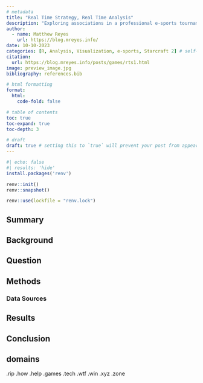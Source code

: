 ```yaml
---
# metadata
title: "Real Time Strategy, Real Time Analysis"
description: "Exploring associations in a professional e-sports tournament"
author:
  - name: Matthew Reyes
    url: https://blog.mreyes.info/
date: 10-10-2023
categories: [R, Analysis, Visualization, e-sports, Starcraft 2] # self-defined categories
citation: 
  url: https://blog.mreyes.info/posts/games/rts1.html
image: preview_image.jpg
bibliography: references.bib

# html formatting
format: 
  html:
    code-fold: false

# table of contents
toc: true
toc-expand: true
toc-depth: 3

# draft
draft: true # setting this to `true` will prevent your post from appearing on your listing page until you're ready!
---
```

```r
#| echo: false
#| results: 'hide'
install.packages('renv')

renv::init()
renv::snapshot()

renv::use(lockfile = "renv.lock")
```
## Summary

## Background

## Question

## Methods

### Data Sources

## Results

## Conclusion


## domains

.rip
.how
.help
.games
.tech
.wtf
.win
.xyz
.zone